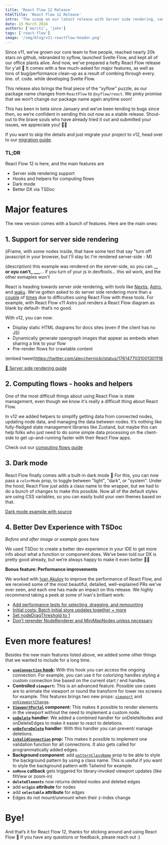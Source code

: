 ```yaml
---
title: 'React Flow 12 Release'
htmlTitle: 'React Flow 12 Release'
intro: 'The scoop on our latest release with Server side rendering, computing flows, dark mode, better developer experience with TSDoc, and more'
date: 15 March 2024
authors: ['moritz', 'john']
tags: ['react-flow']
image: '/img/blog/v11-reactflow-header.png'
---
```



<BlogPostLayout>

Since v11, we’ve grown our core team to five people, reached nearly 20k stars on github, rebranded to xyflow, launched Svelte Flow, and kept all of our office plants alive. And now, we've prepared a hefty React Flow release for y'all 🎁 It comes with a few much-asked for major features, as well as tons of bug/performance clean-up as a result of combing through every. line. of. code. while developing Svelte Flow.

This release also brings the final piece of the “xyflow” puzzle, as our package name changes from `ReactFlow` to `@xyflow/react`. We pinky promise that we won’t change our package name again anytime soon!

This has been in beta since January and we’ve been tending to bugs since then, so we’re confident in sending this out now as a stable release. Shout-out to the brave souls who have already tried it out and submitted your issues, we appreciate you! 🙏🏻

If you want to skip the details and just migrate your project to v12, head over to our [migration guide](https://reactflow.dev/learn/troubleshooting/migrate-to-12).

### TL;DR

<div style={{ marginTop: -10 }} />

React Flow 12 is here, and the main features are

<div style={{ marginTop: -10 }} />

- Server side rendering support
- Hooks and helpers for computing flows
- Dark mode
- Better DX via TSDoc

# Major features

The new version comes with a bunch of features. Here are the main ones:

<div style={{ marginTop: -30 }} />

## 1. Support for server side rendering

(iFrame, with some nodes inside, that have some text that say "turn off javascript in your browser, but I'll stay bc I'm rendered server-side - M)

(description) this example was rendered on the server-side, so you can \_**_ or oyu can't_ \_\_\_**... if you turn of your js in devftools... this wil work, and the other exmaples won't

React is heading towards server side rendering, with tools like [Nextjs](https://nextjs.org/), [Astro](https://astro.build/), and [waku](https://waku.gg/). We’ve gotten asked to do server side rendering more than a [couple](https://github.com/xyflow/xyflow/issues/3168) of [times](https://github.com/xyflow/xyflow/issues/3384) due to difficulties using React Flow with these tools. For example, with React Flow v11 Astro just renders a React Flow diagram as blank by default- that’s no good.

With v12, you can now:

- Display static HTML diagrams for docs sites (even if the client has no JS)
- Dynamically generate opengraph images that appear as embeds when sharing a link to your flow
- Pre-render flows for crawlable content

(embed tweet)https://twitter.com/alecchernicki/status/1761477031001301118

[🔗 Server side rendering guide](http://localhost:3002/learn/advanced-use/ssr-ssg-configuration)

## 2. Computing flows - hooks and helpers

<Bleed>
  <ExampleViewer
    codePath="api-flows/ComputingFlow"
    editorHeight={400}
    applyStyles={false}
    showEditor={false}
    additionalFiles={[
      'NumberInput.js',
      'ColorPreview.js',
      'Lightness.js',
      'Log.js',
      'style.css',
    ]}
  />
</Bleed>

One of the most difficult things about using React Flow is state management, even though we know it's really a difficult thing about React Flow.

In v12 we added helpers to simplify getting data from connected nodes, updating node data, and managing the data between nodes. It’s nothing like fully-fledged state management libraries like Zustand, but maybe this can help folks who just need to do some simple data processing on the client-side to get up-and-running faster with their React Flow apps.

Check out our [computing flows guide](https://reactflow.dev/learn/advanced-use/computing-flows)

## 3. Dark mode

<Bleed>
  <ExampleViewer
    codePath="api-flows/DarkMode"
    editorHeight={400}
    applyStyles={false}
    showEditor={false}
    isTypescript
  />
</Bleed>

React Flow finally comes with a built-in dark mode 🌚 For this, you can now pass a `colorMode` prop, to toggle between "light", "dark", or "system". Under the hood, React Flow just adds a class name to the wrapper, but we had to do a bunch of changes to make this possible. Now all of the default styles are using CSS variables, so you can easily build your own themes based on that.

[Dark mode example with source](https://reactflow.dev/examples/styling/dark-mode/)

## 4. Better Dev Experience with TSDoc

_Before and after image or example goes here_

We used TSDoc to create a better dev experience in your IDE to get more info about what a function or component does. We’ve been told our DX is pretty good already, but we’re always happy to make it even better 💅🏻

**Bonus feature: Performance improvements**

We worked with [Ivan Akulov](https://3perf.com/) to improve the performance of React Flow, and we received some of the most beautiful, detailed, well-explained PRs we've ever seen, and each one has made an impact on this release. We highly recommend taking a peek at some of Ivan's brilliant work:

- [Add performance tests for selecting, dragging, and remounting](https://github.com/xyflow/xyflow/pull/3685)
- [Initial costs: Batch initial store updates together + more](https://github.com/xyflow/xyflow/pull/3677)
- [Set nodeDragThreshold to 1](https://github.com/xyflow/xyflow/pull/3667)
- [Don’t rerender NodeRenderer and MiniMapNodes unless necessary](https://github.com/xyflow/xyflow/pull/3668)

# Even more features!

Besides the new main features listed above, we added some other things that we wanted to include for a long time.

- **[`useConnection` hook](/api-reference/hooks/use-connection):** With this hook you can access the ongoing connection. For example, you can use it for colorizing handles styling a custom connection line based on the current start / end handles.
- **Controlled `viewport`:** This is an advanced feature. Possible use cases are to animate the viewport or round the transform for lower res screens for example. This features brings two new props: [`viewport`](/api-reference/react-flow#viewport) and [`onViewportChange`](/api-reference/react-flow#on-viewport-change).
- **[`ViewportPortal`](/api-reference/components/viewport-portal) component:** This makes it possible to render elements in the viewport without the need to implement a custom node.
- **[`onDelete`](/api-reference/react-flow#on-delete) handler**: We added a combined handler for onDeleteNodes and onDeleteEdges to make it easier to react to deletions.
- **[`onBeforeDelete`](/api-reference/react-flow#on-before-delete) handler**: With this handler you can prevent/ manage deletions.
- **[`isValidConnection`](/api-reference/react-flow#is-valid-connection) prop:** This makes it possible to implement one validation function for all connections. It also gets called for programmatically added edges.
- **Background component**: add [`patternClassName`](/api-reference/components/background#pattern-class-name) prop to be able to style the background pattern by using a class name. This is useful if you want to style the background pattern with Tailwind for example.
- **`onMove` callback** gets triggered for library-invoked viewport updates (like fitView or zoom-in)
- **`deleteElements`** now returns deleted nodes and deleted edges
- add **`origin` attribute** for nodes
- add **`selectable` attribute** for edges
- Edges do not mount/unmount when their z-index change

# Bye!

And that’s it for React Flow 12, thanks for sticking around and using React Flow 🌻 If you have any questions or feedback, please reach out :)

</BlogPostLayout>
